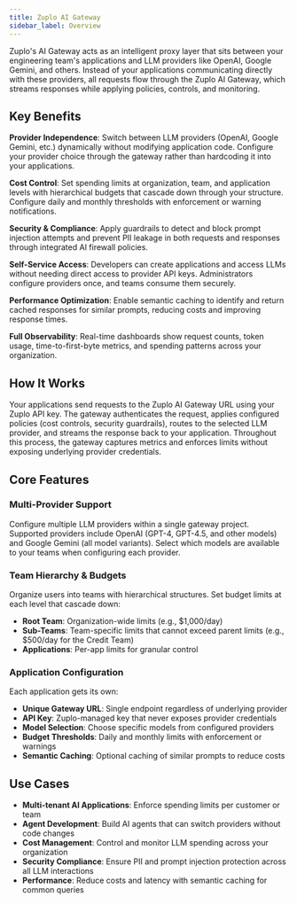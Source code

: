 ```yaml
---
title: Zuplo AI Gateway
sidebar_label: Overview
---
```


Zuplo's AI Gateway acts as an intelligent proxy layer that sits between your
engineering team's applications and LLM providers like OpenAI, Google Gemini,
and others. Instead of your applications communicating directly with these
providers, all requests flow through the Zuplo AI Gateway, which streams
responses while applying policies, controls, and monitoring.

## Key Benefits

**Provider Independence**: Switch between LLM providers (OpenAI, Google Gemini,
etc.) dynamically without modifying application code. Configure your provider
choice through the gateway rather than hardcoding it into your applications.

**Cost Control**: Set spending limits at organization, team, and application
levels with hierarchical budgets that cascade down through your structure.
Configure daily and monthly thresholds with enforcement or warning
notifications.

**Security & Compliance**: Apply guardrails to detect and block prompt injection
attempts and prevent PII leakage in both requests and responses through
integrated AI firewall policies.

**Self-Service Access**: Developers can create applications and access LLMs
without needing direct access to provider API keys. Administrators configure
providers once, and teams consume them securely.

**Performance Optimization**: Enable semantic caching to identify and return
cached responses for similar prompts, reducing costs and improving response
times.

**Full Observability**: Real-time dashboards show request counts, token usage,
time-to-first-byte metrics, and spending patterns across your organization.

## How It Works

Your applications send requests to the Zuplo AI Gateway URL using your Zuplo API
key. The gateway authenticates the request, applies configured policies (cost
controls, security guardrails), routes to the selected LLM provider, and streams
the response back to your application. Throughout this process, the gateway
captures metrics and enforces limits without exposing underlying provider
credentials.

## Core Features

### Multi-Provider Support

Configure multiple LLM providers within a single gateway project. Supported
providers include OpenAI (GPT-4, GPT-4.5, and other models) and Google Gemini
(all model variants). Select which models are available to your teams when
configuring each provider.

### Team Hierarchy & Budgets

Organize users into teams with hierarchical structures. Set budget limits at
each level that cascade down:

- **Root Team**: Organization-wide limits (e.g., $1,000/day)
- **Sub-Teams**: Team-specific limits that cannot exceed parent limits (e.g.,
  $500/day for the Credit Team)
- **Applications**: Per-app limits for granular control

### Application Configuration

Each application gets its own:

- **Unique Gateway URL**: Single endpoint regardless of underlying provider
- **API Key**: Zuplo-managed key that never exposes provider credentials
- **Model Selection**: Choose specific models from configured providers
- **Budget Thresholds**: Daily and monthly limits with enforcement or warnings
- **Semantic Caching**: Optional caching of similar prompts to reduce costs

## Use Cases

- **Multi-tenant AI Applications**: Enforce spending limits per customer or team
- **Agent Development**: Build AI agents that can switch providers without code
  changes
- **Cost Management**: Control and monitor LLM spending across your organization
- **Security Compliance**: Ensure PII and prompt injection protection across all
  LLM interactions
- **Performance**: Reduce costs and latency with semantic caching for common
  queries
